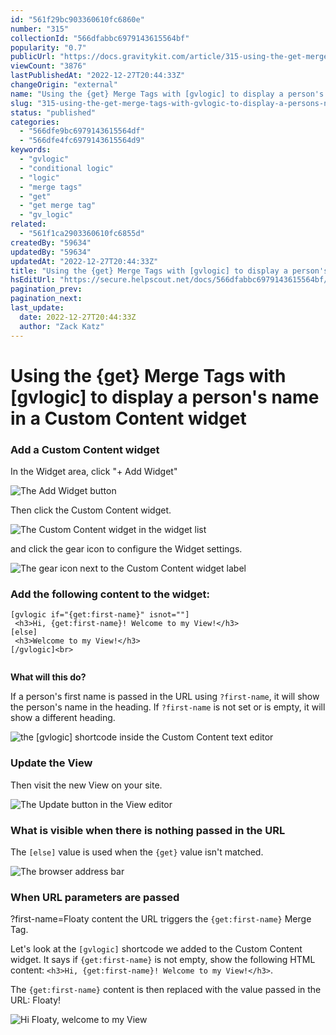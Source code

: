 ```yaml
---
id: "561f29bc903360610fc6860e"
number: "315"
collectionId: "566dfabbc6979143615564bf"
popularity: "0.7"
publicUrl: "https://docs.gravitykit.com/article/315-using-the-get-merge-tags-with-gvlogic-to-display-a-persons-name-in-a-custom-content-widget"
viewCount: "3876"
lastPublishedAt: "2022-12-27T20:44:33Z"
changeOrigin: "external"
name: "Using the {get} Merge Tags with [gvlogic] to display a person's name in a Custom Content widget"
slug: "315-using-the-get-merge-tags-with-gvlogic-to-display-a-persons-name-in-a-custom-content-widget"
status: "published"
categories: 
  - "566dfe9bc6979143615564df"
  - "566dfe4fc6979143615564d9"
keywords: 
  - "gvlogic"
  - "conditional logic"
  - "logic"
  - "merge tags"
  - "get"
  - "get merge tag"
  - "gv_logic"
related: 
  - "561f1ca2903360610fc6855d"
createdBy: "59634"
updatedBy: "59634"
updatedAt: "2022-12-27T20:44:33Z"
title: "Using the {get} Merge Tags with [gvlogic] to display a person's name in a Custom Content widget"
hsEditUrl: "https://secure.helpscout.net/docs/566dfabbc6979143615564bf/article/561f29bc903360610fc6860e"
pagination_prev: 
pagination_next: 
last_update:
  date: 2022-12-27T20:44:33Z
  author: "Zack Katz"
---
```


# Using the {get} Merge Tags with [gvlogic] to display a person's name in a Custom Content widget



### Add a Custom Content widget

In the Widget area, click "+ Add Widget"

![The Add Widget button](https://www.gravitykit.com/wp-content/uploads/2018/01/add-a-custom-content-widget.png?1444882828)

Then click the Custom Content widget.

![The Custom Content widget in the widget list](https://www.gravitykit.com/wp-content/uploads/2018/01/c40eca28-2fa6-4b67-b4bc-fe9dcf10bed6.png?1444882830)

and click the gear icon to configure the Widget settings.

![The gear icon next to the Custom Content widget label](https://www.gravitykit.com/wp-content/uploads/2018/01/2caa9f89-d780-41ad-a476-42ec2e4b5ded.png?1444882830)

### Add the following content to the widget:

```
[gvlogic if="{get:first-name}" isnot=""]
 <h3>Hi, {get:first-name}! Welcome to my View!</h3>
[else]
 <h3>Welcome to my View!</h3>
[/gvlogic]<br>
				
```

**What will this do?**

If a person's first name is passed in the URL using `?first-name`, it will show the person's name in the heading. If `?first-name` is not set or is empty, it will show a different heading.

![the [gvlogic] shortcode inside the Custom Content text editor](https://www.gravitykit.com/wp-content/uploads/2018/01/add-the-following-content-to-the-widget-.png?1444882831)

### Update the View

Then visit the new View on your site.

![The Update button in the View editor](https://www.gravitykit.com/wp-content/uploads/2018/01/update-the-view.png?1444882832)

### What is visible when there is nothing passed in the URL

The `[else]` value is used when the `{get}` value isn't matched.

![The browser address bar](https://www.gravitykit.com/wp-content/uploads/2018/01/what-is-visible-when-there-is-nothing-passed-in-the-url.png?1444882833)

### When URL parameters are passed

?first-name=Floaty content the URL triggers the `{get:first-name}` Merge Tag.

Let's look at the `[gvlogic]` shortcode we added to the Custom Content widget. It says if `{get:first-name}` is not empty, show the following HTML content: `<h3>Hi, {get:first-name}! Welcome to my View!</h3>`.

The `{get:first-name}` content is then replaced with the value passed in the URL: Floaty!

![Hi Floaty, welcome to my View](https://www.gravitykit.com/wp-content/uploads/2018/01/when-url-parameters-are-passed.png?1444882834)

